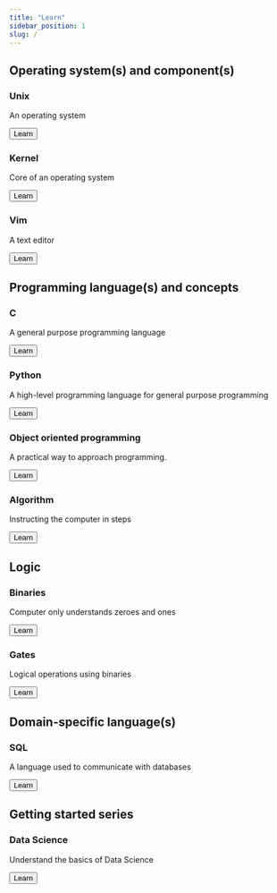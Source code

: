 ```yaml
---
title: "Learn"
sidebar_position: 1
slug: /
---
```


## Operating system(s) and component(s)

<div class="container">
  <div class="row">
    <div class="col col--4">
      <div class="card-demo item shadow--md">
        <div class="card unix-gradient">
          <div class="card__header">
            <h3>Unix</h3>
          </div>
          <div class="card__body">
            <p>An operating system</p>
          </div>
          <div class="card__footer">
            <a href="os/unix/">
              <button class="button button--secondary button--block">
                Learn
              </button>
            </a>
          </div>
        </div>
      </div>
    </div>
    <div class="col col--4">
      <div class="card-demo item shadow--md">
        <div class="card kernel-gradient">
          <div class="card__header">
            <h3>Kernel</h3>
          </div>
          <div class="card__body">
            <p>Core of an operating system</p>
          </div>
          <div class="card__footer">
            <a href="os/kernel/introduction/">
              <button class="button button--secondary button--block">
                Learn
              </button>
            </a>
          </div>
        </div>
      </div>
    </div>
    <div class="col col--4">
      <div class="card-demo item shadow--md">
        <div class="card vim-gradient">
          <div class="card__header">
            <h3>Vim</h3>
          </div>
          <div class="card__body">
            <p>A text editor</p>
          </div>
          <div class="card__footer">
            <a href="/os/vim/introduction">
              <button class="button button--secondary button--block">
                Learn
              </button>
            </a>
          </div>
        </div>
      </div>
    </div>
  </div>
</div>

## Programming language(s) and concepts

<div class="container">
  <div class="row">
    <div class="col col--4">
      <div class="card-demo item shadow--md">
        <div class="card c-gradient">
          <div class="card__header">
            <h3>C</h3>
          </div>
          <div class="card__body">
            <p>A general purpose programming language</p>
          </div>
          <div class="card__footer">
            <a href="programming/c/">
              <button class="button button--secondary button--block">
                Learn
              </button>
            </a>
          </div>
        </div>
      </div>
    </div>
    <div class="col col--4">
      <div class="card-demo item shadow--md">
        <div class="card python-gradient">
          <div class="card__header">
            <h3>Python</h3>
          </div>
          <div class="card__body">
            <p>
              A high-level programming language for general purpose programming
            </p>
          </div>
          <div class="card__footer">
            <a href="programming/python/">
              <button class="button button--secondary button--block">
                Learn
              </button>
            </a>
          </div>
        </div>
      </div>
    </div>
    <div class="col col--4">
      <div class="card-demo item shadow--md">
        <div class="card oop-gradient">
          <div class="card__header">
            <h3>Object oriented programming</h3>
          </div>
          <div class="card__body">
            <p>A practical way to approach programming.</p>
          </div>
          <div class="card__footer">
            <a href="programming/oop/">
              <button class="button button--secondary button--block">
                Learn
              </button>
            </a>
          </div>
        </div>
      </div>
    </div>
    <div class="col col--4">
      <div class="card-demo item shadow--md">
        <div class="card algo-gradient">
          <div class="card__header">
            <h3>Algorithm</h3>
          </div>
          <div class="card__body">
            <p>Instructing the computer in steps</p>
          </div>
          <div class="card__footer">
            <a href="programming/algorithm/">
              <button class="button button--secondary button--block">
                Learn
              </button>
            </a>
          </div>
        </div>
      </div>
    </div>
  </div>
</div>

## Logic

<div class="container">
  <div class="row">
    <div class="col col--4">
      <div class="card-demo item shadow--md">
        <div class="card binary-gradient">
          <div class="card__header">
            <h3>Binaries</h3>
          </div>
          <div class="card__body">
            <p>Computer only understands zeroes and ones</p>
          </div>
          <div class="card__footer">
            <a href="/logic/binaries">
              <button class="button button--secondary button--block">
                Learn
              </button>
            </a>
          </div>
        </div>
      </div>
    </div>
    <div class="col col--4">
      <div class="card-demo item shadow--md">
        <div class="card gates-gradient">
          <div class="card__header">
            <h3>Gates</h3>
          </div>
          <div class="card__body">
            <p>Logical operations using binaries</p>
          </div>
          <div class="card__footer">
            <a href="/logic/gates">
              <button class="button button--secondary button--block">
                Learn
              </button>
            </a>
          </div>
        </div>
      </div>
    </div>
  </div>
</div>

## Domain-specific language(s)

<div class="container">
  <div class="row">
    <div class="col col--4">
      <div class="card-demo item shadow--md">
        <div class="card sql-gradient">
          <div class="card__header">
            <h3>SQL</h3>
          </div>
          <div class="card__body">
            <p>A language used to communicate with databases</p>
          </div>
          <div class="card__footer">
            <a href="domain_languages/sql/">
              <button class="button button--secondary button--block">
                Learn
              </button>
            </a>
          </div>
        </div>
      </div>
    </div>
  </div>
</div>

## Getting started series

<div class="container">
  <div class="row">
    <div class="col col--4">
      <div class="card-demo item shadow--md">
        <div class="card data-science-gradient">
          <div class="card__header">
            <h3>Data Science</h3>
          </div>
          <div class="card__body">
            <p>Understand the basics of Data Science</p>
          </div>
          <div class="card__footer">
            <a href="getting_started/intro_data_science/">
              <button class="button button--secondary button--block">
                Learn
              </button>
            </a>
          </div>
        </div>
      </div>
    </div>
  </div>
</div>
